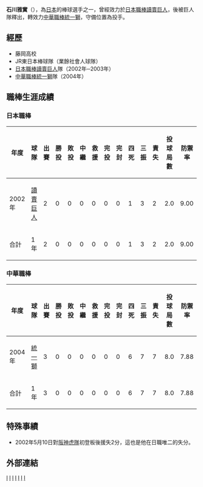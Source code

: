{{Infobox CPBL player
|name=石川雅實 
|position=投手
|birth_date={{birth_date_and_age|1981|3|28|mf=y}}
|birth_place={{JPN}}[[群馬縣|群馬縣]]
|bats=左
|throws=左
|debutleague=日本職棒
|debutyear=2002年
|debutdate=5月10日
|debutteam=[[讀賣巨人|讀賣巨人]]
|debut2league=中華職棒
|debut2year=2004年
|debut2date=3月8日
|debut2team=[[統一獅|統一獅]]
|statleague=日本職棒
|statyear=2002年
|stat1label=勝－敗
|stat1value=0－0
|stat2label=三振－四死
|stat2value=3－1
|stat3label=防禦率
|stat3value=9.00
|stat2league=中華職棒
|stat2year=2004年
|stat21label=勝－敗
|stat21value=0－0
|stat22label=三振－四死
|stat22value=7－6
|stat23label=防禦率
|stat23value=7.88
|teams=<nowiki></nowiki> 
'''NPB'''
*[[讀賣巨人|讀賣巨人]]（2002年～2003年）
'''CPBL'''
*[[統一獅|統一獅]]（2004年）
}}

'''石川雅實'''（{{Bd|1981年|3月28日}}），為[[日本|日本]]的棒球選手之一，曾經效力於[[日本棒球機構|日本職棒]][[讀賣巨人|讀賣巨人]]，後被巨人隊釋出，轉效力[[中華職業棒球大聯盟|中華職棒]][[統一獅|統一獅]]，守備位置為投手。

==經歷==
*藤岡高校
*JR東日本棒球隊（業餘社會人球隊） 
*[[日本職棒|日本職棒]][[讀賣巨人|讀賣巨人]]隊（2002年─2003年） 
*[[中華職棒|中華職棒]][[統一獅|統一獅]]隊（2004年）

==職棒生涯成績==

=== 日本職棒 ===
{|Border=1 WIDTH=800PX
|- align=center
!年度!!球隊!!出賽!!勝投!!敗投!!中繼!!救援!!完投!!完封!!四死!!三振!!責失!!投球局數!!防禦率
|- align=center
|2002年||[[讀賣巨人|讀賣巨人]]||2||0||0||0||0||0||0||1||3||2||2.0||9.00
|- align=center style="color:black; background-color:orange"
!合計!!1年!!2!!0!!0!!0!!0!!0!!0!!1!!3||2!!2.0!!9.00
|}

=== 中華職棒 ===
{|Border=1 WIDTH=800PX
|- align=center
!年度!!球隊!!出賽!!勝投!!敗投!!中繼!!救援!!完投!!完封!!四死!!三振!!責失!!投球局數!!防禦率
|- align=center
|2004年||[[統一獅|統一獅]]||3||0||0||0||0||0||0||6||7||7||8.0||7.88
|- align=center style="color:black; background-color:green"
!合計!!1年!!3!!0!!0!!0!!0!!0!!0!!6!!7||7!!8.0!!7.88
|}
==特殊事績==

* 2002年5月10日對[[阪神虎|阪神虎隊]]初登板後援失2分，這也是他在日職唯二的失分。

==外部連結==
{{台灣棒球維基館}}

{{中華職棒球員資料|name=石川雅實|id=L0E1}}{{棒球小作品}}
[[Category:1981年出生|I]]
[[Category:日本棒球選手|I]]
[[Category:中華職棒外籍球員|I]]
[[Category:讀賣巨人隊球員|I]]
[[Category:統一7-ELEVEn獅隊球員|I]]
[[Category:群馬縣出身人物|I]]
[[Category:日本旅台棒球運動員|I]]